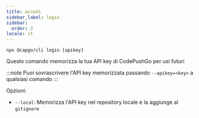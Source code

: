 ```yaml
---
title: accedi
sidebar_label: login
sidebar:
  order: 3
locale: it
---
```


`npx @capgo/cli login [apikey]`

Questo comando memorizza la tua API key di CodePushGo per usi futuri

:::note
Puoi sovrascrivere l'API key memorizzata passando `--apikey=<key>` a qualsiasi comando
:::

Opzioni:

- `--local`: Memorizza l'API key nel repository locale e la aggiunge al `gitignore`